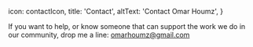 
  icon: contactIcon,
  title: 'Contact',
  altText: 'Contact Omar Houmz',
}

If you want to help, or know someone that can support the work we do in our community, drop me a line: <Link href='mailto:omarhoumz@gmail.com' target='_blank' inline>omarhoumz@gmail.com</Link>
